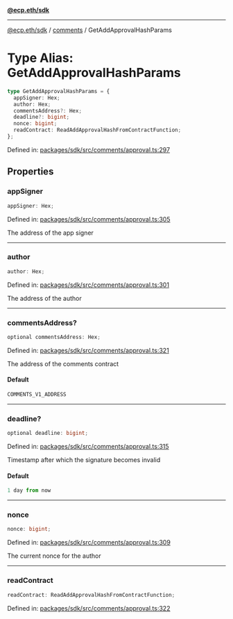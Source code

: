 [**@ecp.eth/sdk**](../../index.mdx)

***

[@ecp.eth/sdk](/sdk-reference/index.mdx) / [comments](/sdk-reference/comments/index.mdx) / GetAddApprovalHashParams

# Type Alias: GetAddApprovalHashParams

```ts
type GetAddApprovalHashParams = {
  appSigner: Hex;
  author: Hex;
  commentsAddress?: Hex;
  deadline?: bigint;
  nonce: bigint;
  readContract: ReadAddApprovalHashFromContractFunction;
};
```

Defined in: [packages/sdk/src/comments/approval.ts:297](https://github.com/ecp-eth/comments-monorepo/blob/main/packages/sdk/src/comments/approval.ts#L297)

## Properties

### appSigner

```ts
appSigner: Hex;
```

Defined in: [packages/sdk/src/comments/approval.ts:305](https://github.com/ecp-eth/comments-monorepo/blob/main/packages/sdk/src/comments/approval.ts#L305)

The address of the app signer

***

### author

```ts
author: Hex;
```

Defined in: [packages/sdk/src/comments/approval.ts:301](https://github.com/ecp-eth/comments-monorepo/blob/main/packages/sdk/src/comments/approval.ts#L301)

The address of the author

***

### commentsAddress?

```ts
optional commentsAddress: Hex;
```

Defined in: [packages/sdk/src/comments/approval.ts:321](https://github.com/ecp-eth/comments-monorepo/blob/main/packages/sdk/src/comments/approval.ts#L321)

The address of the comments contract

#### Default

```ts
COMMENTS_V1_ADDRESS
```

***

### deadline?

```ts
optional deadline: bigint;
```

Defined in: [packages/sdk/src/comments/approval.ts:315](https://github.com/ecp-eth/comments-monorepo/blob/main/packages/sdk/src/comments/approval.ts#L315)

Timestamp after which the signature becomes invalid

#### Default

```ts
1 day from now
```

***

### nonce

```ts
nonce: bigint;
```

Defined in: [packages/sdk/src/comments/approval.ts:309](https://github.com/ecp-eth/comments-monorepo/blob/main/packages/sdk/src/comments/approval.ts#L309)

The current nonce for the author

***

### readContract

```ts
readContract: ReadAddApprovalHashFromContractFunction;
```

Defined in: [packages/sdk/src/comments/approval.ts:322](https://github.com/ecp-eth/comments-monorepo/blob/main/packages/sdk/src/comments/approval.ts#L322)
